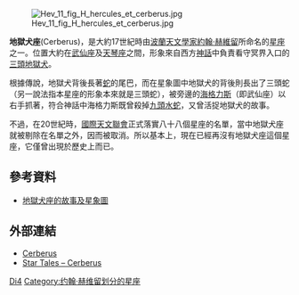 [[File:Hev_11_fig_H_hercules_et_cerberus.jpg|thumb]]

'''地獄犬座'''(Cerberus)，是大約17世紀時由[[波蘭|波蘭]][[天文學家|天文學家]][[約翰·赫維留|約翰·赫維留]]所命名的[[星座|星座]]之一。位置大約在[[武仙座|武仙座]]及[[天琴座|天琴座]]之間，形象來自西方[[神話|神話]]中負責看守冥界入口的[[刻耳柏洛斯|三頭地獄犬]]。

根據傳說，地獄犬背後長著[[蛇|蛇]]的尾巴，而在星象圖中地獄犬的背後則長出了三頭蛇（另一說法指本星座的形象本來就是三頭蛇），被旁邊的[[海格力斯|海格力斯]]（即武仙座）以右手抓著，符合神話中海格力斯既曾殺掉[[海德拉|九頭水蛇]]，又曾活捉地獄犬的故事。

不過，在20世紀時，[[國際天文聯會|國際天文聯會]]正式落實八十八個星座的名單，當中地獄犬座就被剔除在名單之外，因而被取消。所以基本上，現在已經再沒有地獄犬座這個星座，它僅曾出現於歷史上而已。

== 參考資料 ==
* {{ja}} [https://web.archive.org/web/20120525215342/http://www15.ocn.ne.jp/~kagaku/ocn/tsu_wkk/seiza/her/K_HER.HTM 地獄犬座的故事及星象圖]

== 外部連結 ==
* [http://www.pa.msu.edu/people/horvatin/Astronomy_Facts/obsolete_pages/cerberus.htm Cerberus]{{Wayback|url=http://www.pa.msu.edu/people/horvatin/Astronomy_Facts/obsolete_pages/cerberus.htm |date=20170503053745 }}
* [http://www.ianridpath.com/startales/cerberus.htm Star Tales – Cerberus]{{Wayback|url=http://www.ianridpath.com/startales/cerberus.htm |date=20080323082857 }}

{{astro-stub}}
{{Constellations/historic}}
[[Category:已废弃星座|Di4]]
[[Category:约翰·赫维留划分的星座|Category:约翰·赫维留划分的星座]]